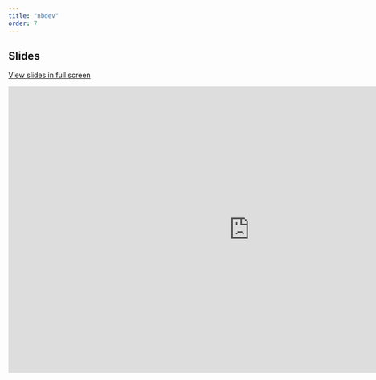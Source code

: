 ```yaml
---
title: "nbdev"
order: 7
---
```


## Slides

[View slides in full screen](https://docs.google.com/presentation/d/1cdAon3RDFeHQ4bDuT8TLPkR9Mjivvs89OZ7dcGmNl4o/edit?usp=sharing)

<iframe src="https://docs.google.com/presentation/d/e/2PACX-1vSONn1oUcs0W4gzccWX9crbAaNvnokADRBCHjJNS4JCy3zkAzTbuPOCEB2CdaBD5e3UE5kGES3fEtL8/embed?start=false&loop=false&delayms=60000" frameborder="0" width="960" height="569" allowfullscreen="true" mozallowfullscreen="true" webkitallowfullscreen="true"></iframe>
